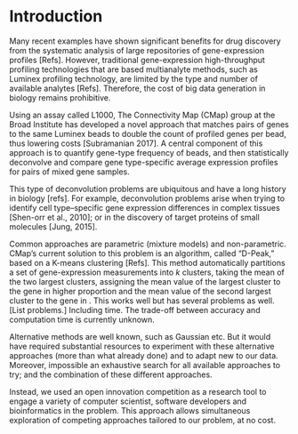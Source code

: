 Introduction
============
 
Many recent examples have shown significant benefits for drug discovery from the systematic analysis of large repositories of gene-expression profiles [Refs]. However, traditional gene-expression high-throughput profiling technologies that are based multianalyte methods, such as Luminex profiling technology, are limited by the type and number of available analytes [Refs]. Therefore, the cost of big data generation in biology remains prohibitive. 

Using an assay called L1000, The Connectivity Map (CMap) group at the Broad Institute has developed a novel approach that matches pairs of genes to the same Luminex beads to double the count of profiled genes per bead, thus lowering costs [Subramanian 2017].
A central component of this approach is to quantify gene-type frequency of beads, and then statistically deconvolve and compare gene type-specific average expression profiles for pairs of mixed gene samples. 

This type of deconvolution problems are ubiquitous and have a long history in biology [refs]. For example, deconvolution problems arise when trying to identify cell type–specific gene expression differences in complex tissues [Shen-orr et al., 2010]; or in the discovery of target proteins of small molecules [Jung, 2015]. 

<!-- 
Shen-orr et al. (2010). Gene expression data from multiple cell-types. The problem is to quantify cell-type frequency "then deconvolve and compare cell type-specific average expression profiles for groups of mixed tissue samples." One approach is "deconvolution to be linear"
 -->

<!-- Broadly speaking, the problem is to estimate the density $f$ of a random variable $X$ based on $n$ observations from $Y = X + \epsilon$, where $\epsilon$ is a measurement error based on a possibly unknown distribution.  (Fan, 1991) -->

<!-- The solution adopted by CMap was a KNN [explain]. This is a standard technique implemented in xxx that gives a good level of accuracy [xxx] and reasonably fast computation time (xxx with the current Matlab implementation). -->

Common approaches are parametric (mixture models) and non-parametric. CMap’s current solution to this problem is an algorithm, called "D-Peak," based on a K-means clustering [Refs]. This method automatically partitions a set of gene-expression measurements into $k$ clusters, taking the mean of the two largest clusters, assigning the mean value of the largest cluster to the gene in higher proportion and the mean value of the second largest cluster to the gene in .  This works well but has several problems as well. [List problems.] Including time. The trade-off between accuracy and computation time is currently unknown. 

Alternative methods are well known, such as Gaussian etc. But it would have required substantial resources to experiment with these alternative approaches (more than what already done) and to adapt new to our data. Moreover, impossible an exhaustive search for all available approaches to try; and the combination of these different approaches. 

Instead, we used an open innovation competition as a research tool to engage a variety of computer scientist, software developers and bioinformatics in the problem. This approach allows  simultaneous exploration of competing approaches tailored to our problem, at no cost. 






